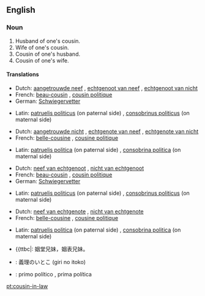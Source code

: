 ==English==

===Noun===
{{en-noun|pl2=cousins-in-law}}

# Husband of one's cousin.
# Wife of one's cousin.
# Cousin of one's husband.
# Cousin of one's wife.

====Translations====
{{trans-top|husband of one's cousin}} <!-- 1 -->
* Dutch: [[aangetrouwde neef]] {{m}}, [[echtgenoot van neef]] {{m}}, [[echtgenoot van nicht]] {{m}}
* French: [[beau-cousin]] {{m}}, [[cousin politique]] {{m}}
* German: [[Schwiegervetter]]
{{trans-mid}}
* Latin: [[patruelis politicus]] (on paternal side) {{m}}, [[consobrinus politicus]] (on maternal side) {{m}}
{{trans-bottom}}

{{trans-top|wife of one's cousin}} <!-- 2 -->
* Dutch: [[aangetrouwde nicht]] {{f}}, [[echtgenote van neef]] {{f}}, [[echtgenote van nicht]] {{f}}
* French: [[belle-cousine]] {{f}}, [[cousine politique]] {{f}}
{{trans-mid}}
* Latin: [[patruelis politica]] (on paternal side) {{f}}, [[consobrina politica]] (on maternal side)
{{trans-bottom}}

{{trans-top|cousin of one's husband}} <!-- 3 -->
* Dutch: [[neef van echtgenoot]] {{m}}, [[nicht van echtgenoot]] {{f}}
* French: [[beau-cousin]] {{m}}, [[cousin politique]] {{m}}
* German: [[Schwiegervetter]]
{{trans-mid}}
* Latin: [[patruelis politicus]] (on paternal side) {{m}}, [[consobrinus politicus]] (on maternal side) {{m}}
{{trans-bottom}}

{{trans-top|cousin of one's wife}} <!-- 4 -->
* Dutch: [[neef van echtgenote]] {{m}}, [[nicht van echtgenote]] {{f}}
* French: [[belle-cousine]] {{f}}, [[cousine politique]] {{f}}
{{trans-mid}}
* Latin: [[patruelis politica]] (on paternal side) {{f}}, [[consobrina politica]] (on maternal side)
{{trans-bottom}}

{{checktrans-top}}
* {{ttbc|{{trreq|cmn}}: 姻堂兄妹，姻表兄妹。
* {{ttbc|ja}}: 義理のいとこ (giri no itoko)
* {{ttbc|es}}: primo político {{m}}, prima política {{f}}
{{checktrans-bottom}}

[[pt:cousin-in-law]]